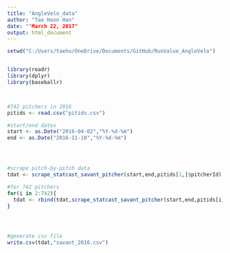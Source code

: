---
title: "AngleVelo_data"
author: "Tae Hoon Han"
date: ""March 22, 2017"
output: html_document
---





```{r}
setwd("C:/Users/taeho/OneDrive/Documents/GitHub/RunValue_AngleVelo")


library(readr)
library(dplyr)
library(baseballr)



#742 pitchers in 2016
pitids <- read.csv("pitids.csv")

```




```{r}

#start/end dates
start <- as.Date("2016-04-02","%Y-%d-%m")
end <- as.Date("2016-11-10","%Y-%d-%m")




#scrape pitch-by-pitch data
tdat <- scrape_statcast_savant_pitcher(start,end,pitids[1,]$pitcherId)

#for 742 pitchers
for(i in 2:742){
  tdat <- rbind(tdat,scrape_statcast_savant_pitcher(start,end,pitids[i,]$pitcherId))
}




#generate csv file
write.csv(tdat,"savant_2016.csv")

```


